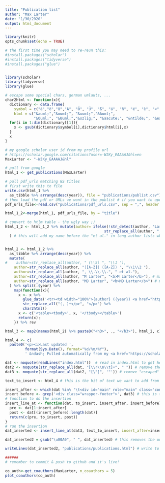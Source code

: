 ```yaml
---
title: "Publication list"
author: "Max Larter"
date: "1/30/2020"
output: html_document
---
```


```r
library(knitr)
opts_chunk$set(echo = TRUE)
```

```r
# the first time you may need to re-reun this:
#install.packages("scholar")
#install.packages("tidyverse")
#install.packages("glue")


library(scholar)
library(tidyverse)
library(glue)
```

```r
# escape some special chars, german umlauts, ...
char2html <- function(x){
  dictionary <- data.frame(
    symbol = c("ä","ö","ü","Ä", "Ö", "Ü", "ß", "á", "ñ", "é", "è", "«", "»", "à"),
    html = c("&auml;","&ouml;", "&uuml;","&Auml;",
             "&Ouml;", "&Uuml;","&szlig;", "&aacute;", "&ntilde;", "&eacute;", "&egrave;", "&laquo;", "&raquo;", "&agrave;"))
  for(i in 1:dim(dictionary)[1]){
    x <- gsub(dictionary$symbol[i],dictionary$html[i],x)
  }
  x
}

```

```r
# my google scholar user id from my profile url
# https://scholar.google.com/citations?user=-WJKy_EAAAAJ&hl=en
MaxLarter <- "-WJKy_EAAAAJ&hl"

# pull from google
html_1 <- get_publications(MaxLarter)

# pull pdf_urls matching GS titles
# first write this to file
write.csv(html_1 %>%
  as_tibble %>% arrange(desc(year)), file = "publications/publist.csv")
# then load the pdf or URLs we want in the publist # if you want to update new pub you NEED to add pdf link here or it will not show up
pdf_urls_file<-read.csv("publications/pdf_urls.csv", sep = ",", header = T)

html_1_2<-merge(html_1, pdf_urls_file, by = "title")

# convert to htlm table - the ugly way ;)
html_1_2 <- html_1_2 %>% mutate(author= ifelse(!str_detect(author, 'Larter'), 
                                             str_replace_all(author, ", \\.\\.\\.", ", M Larter, \\.\\.\\."),author)
  ) # this will add my name before the "et al." in long author lists when I'm towards the end


html_2 <- html_1_2 %>%
  as_tibble %>% arrange(desc(year)) %>%
  mutate(
#    author=str_replace_all(author, " (\\S) ", "\\1 "),
    author=str_replace_all(author, "([A-Z]) ([A-Z]) ", "\\1\\2 "),
    author=str_replace_all(author, ", \\.\\.\\.", " et al."),
    author=str_replace_all(author, "M Larter", "<b>M Larter</b>"), # make my name fat
    author=str_replace_all(author, "MD Larter", "<b>MD Larter</b>") # make my name fat
  ) %>% split(.$year) %>%
    map(function(x){
      x <- x %>%
        glue_data('<tr><td width="100%">{author} ({year}) <a href="https://scholar.google.com/scholar?oi=bibs&cluster={cid}&btnI=1&hl=en" target="_blank">{title}</a>, {journal}, {number} [<i>{cites} citation(s)</i>] <a href="{pdf_url}" target="_blank">(pdf)</a> </td></tr>') %>%
        str_replace_all("(, )+</p>", "</p>") %>%
        char2html()
      x <- c('<table><tbody>', x, '</tbody></table>')
      return(x);
    }) %>% rev

html_3 <- map2(names(html_2) %>% paste0("<h3>", ., "</h3>"), html_2, c) %>% unlist

html_4 <- c(
  paste0('<p><i>Last updated ',
         format(Sys.Date(), format="%d/%m/%Y"),
         ' &ndash; Pulled automatically from my <a href="https://scholar.google.com/citations?user=-WJKy_EAAAAJ&hl=en">Google Scholar profile</a>. See <a href="https://thackl.github.io/automatically-update-publications-with-R-scholar" target="_blank">this post</a> for how it works. See the code adapted to my usage <a href = "https://github.com/MaxLarter/maxlarter.github.io/blob/master/.R.Rmd" target="_blank">here</a>.</i></p>'), html_3)


```


```r
dat <- noquote(readLines("index.html"))  # read in index.html to get header and footer setup 
dat2 <- noquote(str_replace_all(dat, "[\\r\\n\\t]+", " ")) # remove the added characters cause it gets messy otherwise
dat3 <- noquote(str_replace_all(dat2, "[\"]", '"')) # remove "escaped" quotes 
```

```r
text_to_insert <- html_4 # this is the bit of text we want to add from before

insert_after <- which(dat %in% '\t<div id="main" role="main" class="container">') # line in the index.html where the header ends: insert pubs table after this
insert_before <- grep('<div class="wrapper-footer">', dat3) # this is the line where the index.html file footer starts: insert before this
# function to do the insertion
insert_line_at <- function(dat, to_insert, insert_after, insert_before){
  pre <- dat[1:insert_after]
  post <- dat[(insert_before):length(dat)]
  return(c(pre, to_insert, post))
}
# run the insertion
dat_inserted <- insert_line_at(dat3, text_to_insert, insert_after=insert_after, insert_before = insert_before)

dat_inserted2 = gsub("\u00A0", " ", dat_inserted) # this removes the unbreakable space that appeared for some unkown reason...

writeLines(dat_inserted2, "publications/publications.html") # write to Publication list pages

######
# remember to commit & push to github and it's live!

```


```r
co_auth<-get_coauthors(MaxLarter, n_coauthors = 5)
plot_coauthors(co_auth)
```


